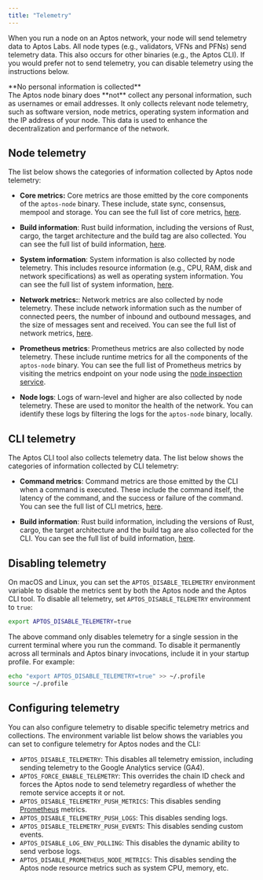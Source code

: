 ```yaml
---
title: "Telemetry"
---
```







When you run a node on an Aptos network, your node will send telemetry data to Aptos Labs. All node types
(e.g., validators, VFNs and PFNs) send telemetry data. This also occurs for other binaries (e.g., the Aptos CLI).
If you would prefer not to send telemetry, you can disable telemetry using the instructions below.

<Aside type="note">
  **No personal information is collected**<br />
  The Aptos node binary does **not** collect any personal information, such as usernames or email addresses.
  It only collects relevant node telemetry, such as software version, node metrics, operating system information and the IP
  address of your node. This data is used to enhance the decentralization and performance of the network.
</Aside>

## Node telemetry

The list below shows the categories of information collected by Aptos node telemetry:

- **Core metrics:** Core metrics are those emitted by the core components of the `aptos-node` binary. These include,
  state sync, consensus, mempool and storage. You can see the full list of core metrics,
  [here](https://github.com/aptos-labs/aptos-core/blob/main/crates/aptos-telemetry/src/core_metrics.rs#L14-L29).

- **Build information**: Rust build information, including the versions of Rust, cargo, the target architecture and
  the build tag are also collected. You can see the full list of build information, [here](https://github.com/aptos-labs/aptos-core/blob/main/crates/aptos-build-info/src/lib.rs#L8-L20).

- **System information**: System information is also collected by node telemetry. This includes resource information
  (e.g., CPU, RAM, disk and network specifications) as well as operating system information. You can see the full list of
  system information, [here](https://github.com/aptos-labs/aptos-core/blob/main/crates/aptos-telemetry/src/system_information.rs#L14-L32).

- **Network metrics:**: Network metrics are also collected by node telemetry. These include network information such as
  the number of connected peers, the number of inbound and outbound messages, and the size of messages sent and received.
  You can see the full list of network metrics, [here](https://github.com/aptos-labs/aptos-core/blob/main/crates/aptos-telemetry/src/network_metrics.rs#L12-L17).

- **Prometheus metrics**: Prometheus metrics are also collected by node telemetry. These include runtime metrics
  for all the components of the `aptos-node` binary. You can see the full list of Prometheus metrics by visiting the
  metrics endpoint on your node using the [node inspection service](/network/nodes/measure/node-inspection-service).

- **Node logs**: Logs of warn-level and higher are also collected by node telemetry. These are used to monitor the
  health of the network. You can identify these logs by filtering the logs for the `aptos-node` binary, locally.

## CLI telemetry

The Aptos CLI tool also collects telemetry data. The list below shows the categories of information collected by
CLI telemetry:

- **Command metrics**: Command metrics are those emitted by the CLI when a command is executed. These
  include the command itself, the latency of the command, and the success or failure of the command. You can see
  the full list of CLI metrics,
  [here](https://github.com/aptos-labs/aptos-core/blob/main/crates/aptos-telemetry/src/cli_metrics.rs#L12-L15).

- **Build information**: Rust build information, including the versions of Rust, cargo, the target architecture and
  the build tag are also collected for the CLI. You can see the full list of build information, [here](https://github.com/aptos-labs/aptos-core/blob/main/crates/aptos-build-info/src/lib.rs#L8-L20).

## Disabling telemetry

On macOS and Linux, you can set the `APTOS_DISABLE_TELEMETRY` environment variable to disable the metrics sent by
both the Aptos node and the Aptos CLI tool. To disable all telemetry, set `APTOS_DISABLE_TELEMETRY` environment to `true`:

```bash filename="Terminal"
export APTOS_DISABLE_TELEMETRY=true
```

The above command only disables telemetry for a single session in the current terminal where you run the command.
To disable it permanently across all terminals and Aptos binary invocations, include it in your startup profile.
For example:

```bash filename="Terminal"
echo "export APTOS_DISABLE_TELEMETRY=true" >> ~/.profile
source ~/.profile
```

## Configuring telemetry

You can also configure telemetry to disable specific telemetry metrics and collections. The environment variable
list below shows the variables you can set to configure telemetry for Aptos nodes and the CLI:

- `APTOS_DISABLE_TELEMETRY`: This disables all telemetry emission, including sending telemetry to the Google Analytics service (GA4).
- `APTOS_FORCE_ENABLE_TELEMETRY`: This overrides the chain ID check and forces the Aptos node to send telemetry regardless of whether the remote service accepts it or not.
- `APTOS_DISABLE_TELEMETRY_PUSH_METRICS`: This disables sending [Prometheus](https://prometheus.io/) metrics.
- `APTOS_DISABLE_TELEMETRY_PUSH_LOGS`: This disables sending logs.
- `APTOS_DISABLE_TELEMETRY_PUSH_EVENTS`: This disables sending custom events.
- `APTOS_DISABLE_LOG_ENV_POLLING`: This disables the dynamic ability to send verbose logs.
- `APTOS_DISABLE_PROMETHEUS_NODE_METRICS`: This disables sending the Aptos node resource metrics such as system CPU, memory, etc.
